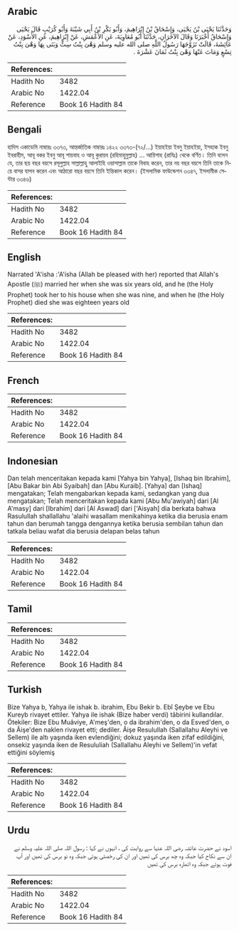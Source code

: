 ## Arabic


<div dir="rtl" lang="ar" style={{fontSize:'larger',backgroundColor:'#f8f9fa',padding:20}}>
وَحَدَّثَنَا يَحْيَى بْنُ يَحْيَى، وَإِسْحَاقُ بْنُ إِبْرَاهِيمَ، وَأَبُو بَكْرِ بْنُ أَبِي شَيْبَةَ وَأَبُو كُرَيْبٍ قَالَ يَحْيَى وَإِسْحَاقُ أَخْبَرَنَا وَقَالَ الآخَرَانِ، حَدَّثَنَا أَبُو مُعَاوِيَةَ، عَنِ الأَعْمَشِ، عَنْ إِبْرَاهِيمَ، عَنِ الأَسْوَدِ، عَنْ عَائِشَةَ، قَالَتْ تَزَوَّجَهَا رَسُولُ اللَّهِ صلى الله عليه وسلم وَهْىَ بِنْتُ سِتٍّ وَبَنَى بِهَا وَهْىَ بِنْتُ تِسْعٍ وَمَاتَ عَنْهَا وَهْىَ بِنْتُ ثَمَانَ عَشْرَةَ ‏.‏
</div>
<div style={{backgroundColor:'#f8f9fa',padding:20, marginBottom: 10}}><table> <thead> <tr> <th>References:</th> <th></th> </tr> </thead> <tbody><tr><td>Hadith No</td><td>3482</td></tr><tr><td>Arabic No</td><td>1422.04</td></tr><tr><td>Reference</td><td>Book 16 Hadith 84</td></tr></tbody></table></div>

## Bengali


<div dir="ltr" lang="bn" style={{fontSize:'larger',backgroundColor:'#f8f9fa',padding:20}}>
হাদিস একাডেমি নাম্বারঃ ৩৩৭৩, আন্তর্জাতিক নাম্বারঃ ১৪২২ ৩৩৭৩-(৭২/...) ইয়াহইয়া ইবনু ইয়াহইয়া, ইসহাক ইবনু ইবরাহীম, আবূ বকর ইবনু আবূ শায়বাহ ও আবূ কুরায়ব (রহিমাহুমুল্লাহ) ... আয়িশাহ (রাযিঃ) থেকে বর্ণিত। তিনি বলেন যে, তার ছয় বছর বয়সে রসূলুল্লাহ সাল্লাল্লাহু আলাইহি ওয়াসাল্লাম তাকে বিবাহ করেন, তার নয় বছর বয়সে তিনি তাকে নিয়ে বাসর যাপন করেন এবং আঠারো বছর বয়সে তিনি ইন্তিকাল করেন। (ইসলামিক ফাউন্ডেশন ৩৩৪৭, ইসলামীক সেন্টার ৩৩৪৬)
</div>
<div style={{backgroundColor:'#f8f9fa',padding:20, marginBottom: 10}}><table> <thead> <tr> <th>References:</th> <th></th> </tr> </thead> <tbody><tr><td>Hadith No</td><td>3482</td></tr><tr><td>Arabic No</td><td>1422.04</td></tr><tr><td>Reference</td><td>Book 16 Hadith 84</td></tr></tbody></table></div>

## English


<div dir="ltr" lang="en" style={{fontSize:'larger',backgroundColor:'#f8f9fa',padding:20}}>
Narrated 'A'isha :'A'isha (Allah be pleased with her) reported that Allah's Apostle (ﷺ) married her when she was six years old, and he (the Holy Prophet) took her to his house when she was nine, and when he (the Holy Prophet) died she was eighteen years old
</div>
<div style={{backgroundColor:'#f8f9fa',padding:20, marginBottom: 10}}><table> <thead> <tr> <th>References:</th> <th></th> </tr> </thead> <tbody><tr><td>Hadith No</td><td>3482</td></tr><tr><td>Arabic No</td><td>1422.04</td></tr><tr><td>Reference</td><td>Book 16 Hadith 84</td></tr></tbody></table></div>

## French


<div dir="ltr" lang="fr" style={{fontSize:'larger',backgroundColor:'#f8f9fa',padding:20}}>

</div>
<div style={{backgroundColor:'#f8f9fa',padding:20, marginBottom: 10}}><table> <thead> <tr> <th>References:</th> <th></th> </tr> </thead> <tbody><tr><td>Hadith No</td><td>3482</td></tr><tr><td>Arabic No</td><td>1422.04</td></tr><tr><td>Reference</td><td>Book 16 Hadith 84</td></tr></tbody></table></div>

## Indonesian


<div dir="ltr" lang="id" style={{fontSize:'larger',backgroundColor:'#f8f9fa',padding:20}}>
Dan telah menceritakan kepada kami [Yahya bin Yahya], [Ishaq bin Ibrahim], [Abu Bakar bin Abi Syaibah] dan [Abu Kuraib]. [Yahya] dan [Ishaq] mengatakan; Telah mengabarkan kepada kami, sedangkan yang dua mengatakan; Telah menceritakan kepada kami [Abu Mu'awiyah] dari [Al A'masy] dari [Ibrahim] dari [Al Aswad] dari ['Aisyah] dia berkata bahwa Rasulullah shallallahu 'alaihi wasallam menikahinya ketika dia berusia enam tahun dan berumah tangga dengannya ketika berusia sembilan tahun dan tatkala beliau wafat dia berusia delapan belas tahun
</div>
<div style={{backgroundColor:'#f8f9fa',padding:20, marginBottom: 10}}><table> <thead> <tr> <th>References:</th> <th></th> </tr> </thead> <tbody><tr><td>Hadith No</td><td>3482</td></tr><tr><td>Arabic No</td><td>1422.04</td></tr><tr><td>Reference</td><td>Book 16 Hadith 84</td></tr></tbody></table></div>

## Tamil


<div dir="ltr" lang="ta" style={{fontSize:'larger',backgroundColor:'#f8f9fa',padding:20}}>

</div>
<div style={{backgroundColor:'#f8f9fa',padding:20, marginBottom: 10}}><table> <thead> <tr> <th>References:</th> <th></th> </tr> </thead> <tbody><tr><td>Hadith No</td><td>3482</td></tr><tr><td>Arabic No</td><td>1422.04</td></tr><tr><td>Reference</td><td>Book 16 Hadith 84</td></tr></tbody></table></div>

## Turkish


<div dir="ltr" lang="tr" style={{fontSize:'larger',backgroundColor:'#f8f9fa',padding:20}}>
Bize Yahya b, Yahya ile ishak b. ibrahim, Ebu Bekir b. Ebî Şeybe ve Ebu Kureyb rivayet ettiler. Yahya ile ishak (Bize haber verdi) tâbirini kullandılar. Ötekiler: Bize Ebu Muâviye, A'meş'den, o da ibrahim'den, o da Esved'den, o da Âişe'den naklen rivayet etti; dediler. Âişe Resulullah (Sallallahu Aleyhi ve Sellem) ile altı yaşında iken evlendiğini; dokuz yaşında iken zifaf edildiğini, onsekiz yaşında iken de Resululiah (Sallallahu Aleyhi ve Sellem)'in vefat ettiğini söylemiş
</div>
<div style={{backgroundColor:'#f8f9fa',padding:20, marginBottom: 10}}><table> <thead> <tr> <th>References:</th> <th></th> </tr> </thead> <tbody><tr><td>Hadith No</td><td>3482</td></tr><tr><td>Arabic No</td><td>1422.04</td></tr><tr><td>Reference</td><td>Book 16 Hadith 84</td></tr></tbody></table></div>

## Urdu


<div dir="rtl" lang="ur" style={{fontSize:'larger',backgroundColor:'#f8f9fa',padding:20}}>
اسود نے حضرت عائشہ رضی اللہ عنہا سے روایت کی ، انہوں نے کہا : رسول اللہ صلی اللہ علیہ وسلم نے ان سے نکاح کیا جبکہ وہ چھ برس کی تھیں اور ان کی رخصتی ہوئی جبکہ وہ نو برس کی تھیں اور آپ فوت ہوئے جبکہ وہ اٹھارہ برس کی تھیں
</div>
<div style={{backgroundColor:'#f8f9fa',padding:20, marginBottom: 10}}><table> <thead> <tr> <th>References:</th> <th></th> </tr> </thead> <tbody><tr><td>Hadith No</td><td>3482</td></tr><tr><td>Arabic No</td><td>1422.04</td></tr><tr><td>Reference</td><td>Book 16 Hadith 84</td></tr></tbody></table></div>